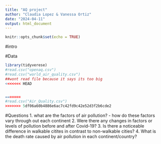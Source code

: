 ```yaml
---
title: "AQ project"
author: "Claudia Lopez & Vanessa Ortiz"
date: "2024-04-11"
output: html_document
---
```


```r
knitr::opts_chunk$set(echo = TRUE)
```

#intro

#Data 
```r
library(tidyverese)
#read.csv("openaq.csv")
#read.csv("world_air_quality.csv")
##wont read file because it says its too big
<<<<<<< HEAD


=======
#read.csv("Air_Quality.csv")
>>>>>>> 5df06a60b4886e6ac7c42fd9c42e52d3f2b6cde2

```


#Questions 
1. what are the factors of air pollution?
 - how do these factors vary through out each continent
2. Were there any changes in factors or levels of pollution before and after Covid-19?
3. Is there a noticeable difference in walkable citites in contrast to non-walkable cities?
4. What is the death rate caused by air pollution in each continent/country?